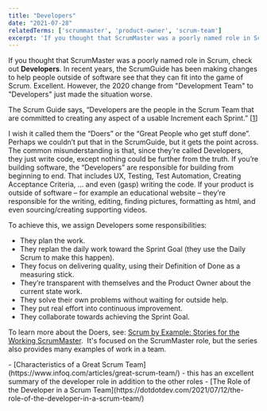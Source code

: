 ```yaml
---
title: "Developers"
date: "2021-07-28"
relatedTerms: ['scrummaster', 'product-owner', 'scrum-team']
excerpt: 'If you thought that ScrumMaster was a poorly named role in Scrum, check out'
---
```


If you thought that ScrumMaster was a poorly named role in Scrum, check out **Developers**. In recent years, the ScrumGuide has been making changes to help people outside of software see that they can fit into the game of Scrum. Excellent. However, the 2020 change from "Development Team" to "Developers" just made the situation worse.

The Scrum Guide says, “Developers are the people in the Scrum Team that are committed to creating any aspect of a usable Increment each Sprint.” \[[1](#footnotes)\]

I wish it called them the “Doers” or the “Great People who get stuff done”. Perhaps we couldn’t put that in the ScrumGuide, but it gets the point across. The common misunderstanding is that, since they’re called Developers, they just write code, except nothing could be further from the truth. If you’re building software, the “Developers” are responsible for building from beginning to end. That includes UX, Testing, Test Automation, Creating Acceptance Criteria, … and even (gasp) writing the code. If your product is outside of software – for example an educational website – they’re responsible for the writing, editing, finding pictures, formatting as html, and even sourcing/creating supporting videos.

To achieve this, we assign Developers some responsibilities:

- They plan the work.
- They replan the daily work toward the Sprint Goal (they use the Daily Scrum to make this happen).
- They focus on delivering quality, using their Definition of Done as a measuring stick.
- They’re transparent with themselves and the Product Owner about the current state work.
- They solve their own problems without waiting for outside help.
- They put real effort into continuous improvement.
- They collaborate towards achieving the Sprint Goal.

To learn more about the Doers, see: [Scrum by Example: Stories for the Working ScrumMaster](/blog/scrum-by-example).  It's focused on the ScrumMaster role, but the series also provides many examples of work in a team.

<HighlightBox heading="Resource Links" variant="resourceLinks">
- [Characteristics of a Great Scrum Team](https://www.infoq.com/articles/great-scrum-team/) - this has an excellent summary of the developer role in addition to the other roles
- [The Role of the Developer in a Scrum Team](https://dotdotdev.com/2021/07/12/the-role-of-the-developer-in-a-scrum-team/)
</HighlightBox>
